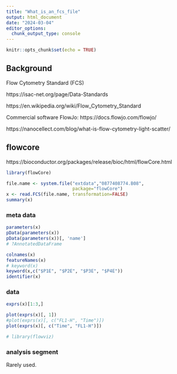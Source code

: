 ```yaml
---
title: "What_is_an_fcs_file"
output: html_document
date: "2024-03-04"
editor_options: 
  chunk_output_type: console
---
```


```r
knitr::opts_chunk$set(echo = TRUE)
```

## Background

Flow Cytometry Standard (FCS)

https://isac-net.org/page/Data-Standards

https://en.wikipedia.org/wiki/Flow_Cytometry_Standard

Commercial software FlowJo: https://docs.flowjo.com/flowjo/

https://nanocellect.com/blog/what-is-flow-cytometry-light-scatter/


## flowcore

https://bioconductor.org/packages/release/bioc/html/flowCore.html


```r
library(flowCore)
```


```r
file.name <- system.file("extdata","0877408774.B08", 
                         package="flowCore")
x <- read.FCS(file.name, transformation=FALSE)
summary(x)

```



### meta data


```r
parameters(x)
pData(parameters(x))
pData(parameters(x))[, 'name']
# ?AnnotatedDataFrame

colnames(x)
featureNames(x)
# keyword(x)
keyword(x,c("$P1E", "$P2E", "$P3E", "$P4E"))
identifier(x)
```


### data


```r
exprs(x)[1:3,]

plot(exprs(x)[, 1])
#plot(exprs(x)[, c("FL1-H", "Time")])
plot(exprs(x)[, c("Time", "FL1-H")])

# library(flowviz)

```



### analysis segment

Rarely used.


